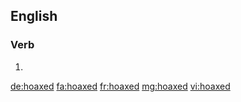 ==English==

===Verb===
{{head|en}}

# {{en-past of|hoax}}

[[de:hoaxed]]
[[fa:hoaxed]]
[[fr:hoaxed]]
[[mg:hoaxed]]
[[vi:hoaxed]]
